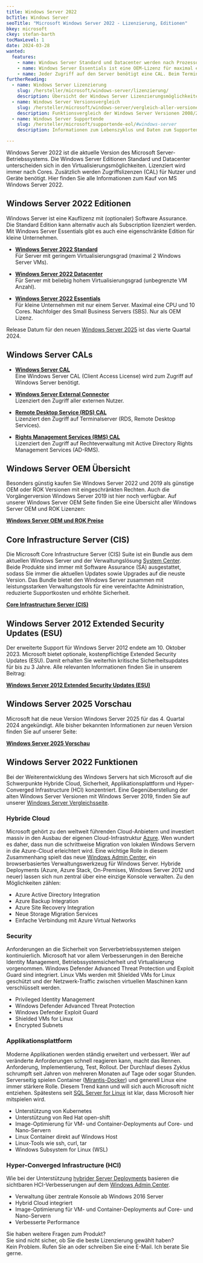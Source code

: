 ```yaml
---
title: Windows Server 2022
bcTitle: Windows Server
seoTitle: "Microsoft Windows Server 2022 - Lizenzierung, Editionen"
bkey: microsoft
ckey: stefan-barth
tocMaxLevel: 1
date: 2024-03-28
wanted:
  features:
    - name: Windows Server Standard und Datacenter werden nach Prozessorkernen lizenziert.
    - name: Windows Server Essentials ist eine OEM-Lizenz für maximal eine CPU mit 10 Cores.
    - name: Jeder Zugriff auf den Server benötigt eine CAL. Beim Terminalserver Betrieb werden RDS CALs benötigt.
furtherReading:
  - name: Windows Server Lizenzierung
    slug: /hersteller/microsoft/windows-server/lizenzierung/
    description: Übersicht der Windows Server Lizenzierungsmöglichkeiten und Unterschiede in den Bezugswegen.
  - name: Windows Server Versionsvergleich
    slug: /hersteller/microsoft/windows-server/vergleich-aller-versionen/
    description: Funktionsvergleich der Windows Server Versionen 2008/2012/2016/2019/2022.
  - name: Windows Server Supportende
    slug: /hersteller/microsoft/supportende-eol/#windows-server
    description: Informationen zum Lebenszyklus und Daten zum Supportende.

---
```




<Intro>

 Windows Server 2022 ist die aktuelle Version des Microsoft Server-Betriebssystems. Die Windows Server Editionen Standard und Datacenter unterscheiden sich in den Virtualisierungsmöglichkeiten.
 Lizenziert wird immer nach Cores. Zusätzlich werden Zugriffslizenzen (CAL) für Nutzer und Geräte benötigt. Hier finden Sie alle Informationen zum Kauf von MS Windows Server 2022.


</Intro>

<TOC />


## Windows Server 2022 Editionen

Windows Server ist eine Kauflizenz mit (optionaler) Software Assurance. Die Standard Edition kann alternativ auch als Subscription lizenziert werden.
Mit Windows Server Essentials gibt es auch eine eigenschränkte Edition für kleine Unternehmen.

<ArrowList>

- **[Windows Server 2022 Standard](/hersteller/microsoft/windows-server/standard-2022/)**<br />
 Für Server mit geringem Virtualisierungsgrad (maximal 2 Windows Server VMs).

- **[Windows Server 2022 Datacenter](/hersteller/microsoft/windows-server/datacenter-2022/)**<br />
 Für Server mit beliebig hohem Virtualisierungsgrad (unbegrenzte VM Anzahl).

- **[Windows Server 2022 Essentials](/hersteller/microsoft/windows-server/essentials-2022/)**<br />
 Für kleine Unternehmen mit nur einem Server. Maximal eine CPU und 10 Cores. Nachfolger des Small Business Servers (SBS). Nur als OEM Lizenz.

</ArrowList>


<Info>

Release Datum für den neuen [Windows Server 2025](/hersteller/microsoft/windows-server/2025/) ist das vierte Quartal 2024.

</Info>

## Windows Server CALs

<ArrowList>

- **[Windows Server CAL](/hersteller/microsoft/windows-server/cal/)**<br />
 Eine Windows Server CAL (Client Access License) wird zum Zugriff auf Windows Server benötigt.

- **[Windows Server External Connector](/hersteller/microsoft/windows-server/external-connector/)**<br />
 Lizenziert den Zugriff aller externen Nutzer.

- **[Remote Desktop Service (RDS) CAL](/hersteller/microsoft/windows-server/remote-desktop-services/)**<br />
 Lizenziert den Zugriff auf Terminalserver (RDS, Remote Desktop Services).

- **[Rights Management Services (RMS) CAL](/hersteller/microsoft/windows-server/rights-management-services/)**<br />
 Lizenziert den Zugriff auf Rechteverwaltung mit Active Directory Rights Management Services (AD-RMS).

</ArrowList>

## Windows Server OEM Übersicht

Besonders günstig kaufen Sie Windows Server 2022 und 2019 als günstige OEM oder ROK Versionen mit eingeschränkten Rechten. Auch die Vorgängerversion Windows Server 2019 ist hier noch verfügbar. Auf unserer Windows Server OEM Seite finden Sie eine Übersicht aller Windows Server OEM und ROK Lizenzen:

<ArrowItem>

 **[Windows Server OEM und ROK Preise](/hersteller/microsoft/windows-server/oem-rok/)**

</ArrowItem>


## Core Infrastructure Server (CIS)

Die Microsoft Core Infrastructure Server (CIS) Suite ist ein Bundle aus dem aktuellen Windows Server und der Verwaltungslösung [System Center](/hersteller/microsoft/system-center/). Beide Produkte sind immer mit Software Assurance (SA) ausgestattet, sodass Sie immer die aktuellen Updates sowie Upgrades auf die neuste Version. Das Bundle bietet den Windows Server zusammen mit leistungsstarken Verwaltungstools für eine vereinfachte Administration, reduzierte Supportkosten und erhöhte Sicherheit.

<ArrowItem>

**[Core Infrastructure Server (CIS)](/hersteller/microsoft/windows-server/core-infrastructure-server-suite/)**

</ArrowItem>

## Windows Server 2012 Extended Security Updates (ESU)

Der erweiterte Support für Windows Server 2012 endete am 10. Oktober 2023. Microsoft bietet optionale, kostenpflichtige Extended Security Updates (ESU). Damit erhalten Sie weiterhin kritische Sicherheitsupdates für bis zu 3 Jahre.
Alle relevanten Informationen finden Sie in unserem Beitrag:

<ArrowItem>

**[Windows Server 2012 Extended Security Updates (ESU)](/hersteller/microsoft/windows-server/extended-security-updates-esu/)**

</ArrowItem>


## Windows Server 2025 Vorschau

Microsoft hat die neue Version Windows Server 2025 für das 4. Quartal 2024 angekündigt.
Alle bisher bekannten Informationen zur neuen Version finden Sie auf unserer Seite:

<ArrowItem>

**[Windows Server 2025 Vorschau](/hersteller/microsoft/windows-server/2025/)**

</ArrowItem>

## Windows Server 2022 Funktionen

  Bei der Weiterentwicklung des Windows Servers hat sich Microsoft auf die Schwerpunkte Hybride Cloud, Sicherheit, Applikationsplattform und Hyper-Converged Infrastructure (HCI) konzentriert. Eine Gegenüberstellung der alten Windows Server Versionen mit Windows Server 2019, finden Sie auf unserer [Windows Server Vergleichsseite](vergleich-aller-versionen/).


### Hybride Cloud

  Microsoft gehört zu den weltweit führenden Cloud-Anbietern und investiert massiv in den Ausbau der eigenen Cloud-Infrastruktur [Azure](/hersteller/microsoft/azure/). Wen wundert es daher, dass nun die schrittweise Migration von lokalen Windows Servern in die Azure-Cloud erleichtert wird. Eine wichtige Rolle in diesem Zusammenhang spielt das neue [Windows Admin Center](https://learn.microsoft.com/en-us/windows-server/manage/windows-admin-center/overview), ein browserbasiertes Verwaltungswerkzeug für Windows Server. Hybride Deployments (Azure, Azure Stack, On-Premises, Windows Server 2012 und neuer) lassen sich nun zentral über eine einzige Konsole verwalten. Zu den Möglichkeiten zählen:

<ArrowList>

 - Azure Active Directory Integration
 - Azure Backup Integration
 - Azure Site Recovery Integration
 - Neue Storage Migration Services
 - Einfache Verbindung mit Azure Virtual Networks

</ArrowList>

### Security

  Anforderungen an die Sicherheit von Serverbetriebssystemen steigen kontinuierlich. Microsoft hat vor allem Verbesserungen in den Bereiche Identity Management, Betriebssystemsicherheit und Virtualisierung vorgenommen. Windows Defender Advanced Threat Protection und Exploit Guard sind integriert. Linux VMs werden mit Shielded VMs for Linux geschützt und der Netzwerk-Traffic zwischen virtuellen Maschinen kann verschlüsselt werden.

<ArrowList>

 - Privileged Identity Management
 - Windows Defender Advanced Threat Protection
 - Windows Defender Exploit Guard
 - Shielded VMs for Linux
 - Encrypted Subnets

</ArrowList>


### Applikationsplattform

Moderne Applikationen werden ständig erweitert und verbessert. Wer auf veränderte Anforderungen schnell reagieren kann, macht das Rennen. Anforderung, Implementierung, Test, Rollout. Der Durchlauf dieses Zyklus schrumpft seit Jahren von mehreren Monaten auf Tage oder sogar Stunden. Serverseitig spielen Container ([Mirantis-Docker](/hersteller/mirantis-docker/)) und generell Linux eine immer stärkere Rolle. Diesem Trend kann und will sich auch Microsoft nicht entziehen. Spätestens seit [SQL Server for Linux](/hersteller/microsoft/sql-server/) ist klar, dass Microsoft hier mitspielen wird.

<ArrowList>

 - Unterstützung von Kubernetes
 - Unterstützung von Red Hat open-shift
 - Image-Optimierung für VM- und Container-Deployments auf Core- und Nano-Servern
 - Linux Container direkt auf Windows Host
 - Linux-Tools wie ssh, curl, tar
 - Windows Subsystem for Linux (WSL)

</ArrowList>

### Hyper-Converged Infrastructure (HCI)

  Wie bei der Unterstützung [hybrider Server Deployments](#hybride-cloud) basieren die sichtbaren HCI-Verbesserungen auf dem [Windows Admin Center](https://learn.microsoft.com/en-us/windows-server/manage/windows-admin-center/overview).

<ArrowList>

 - Verwaltung über zentrale Konsole ab Windows 2016 Server
 - Hybrid Cloud integriert
 - Image-Optimierung für VM- und Container-Deployments auf Core- und Nano-Servern
 - Verbesserte Performance

</ArrowList>


<GetInTouch theme="light">

Sie haben weitere Fragen zum Produkt?<br />
Sie sind nicht sicher, ob Sie die beste Lizenzierung gewählt haben?<br />
Kein Problem. Rufen Sie an oder schreiben Sie eine E-Mail. Ich berate Sie gerne.

</GetInTouch>

